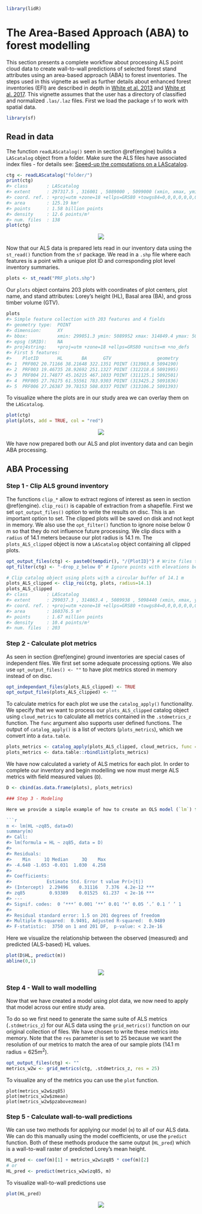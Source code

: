 ```r
library(lidR)
```

# The Area-Based Approach (ABA) to forest modelling {#modeling-aba}

This section presents a complete workflow about processing ALS point cloud data to create wall-to-wall predictions of selected forest stand attributes using an area-based approach (ABA) to forest inventories. The steps used in this vignette as well as further details about enhanced forest inventories (EFI) are described in depth in [White et al. 2013](https://cfs.nrcan.gc.ca/publications?id=34887) and [White et al. 2017](https://cfs.nrcan.gc.ca/publications?id=38945). This vignette assumes that the user has a directory of classified and normalized `.las/.laz` files.  First we load the package `sf` to work with spatial data.

```r
library(sf)
```

## Read in data {#modeling-read-data}

The function `readLAScatalog()` seen in section \@ref(engine) builds a `LAScatalog` object from a folder. Make sure the ALS files have associated index files - for details see: [Speed-up the computations on a LAScatalog](https://cran.r-project.org/web/packages/lidR/vignettes/lidR-computation-speed-LAScatalog.html).

```r
ctg <- readLAScatalog("folder/")
print(ctg)
#> class       : LAScatalog
#> extent      : 297317.5 , 316001 , 5089000 , 5099000 (xmin, xmax, ymin, ymax)
#> coord. ref. : +proj=utm +zone=18 +ellps=GRS80 +towgs84=0,0,0,0,0,0,0 +units=m +no_defs 
#> area        : 125.19 km²
#> points      : 1.58 billion points
#> density     : 12.6 points/m²
#> num. files  : 138
plot(ctg)
```

<center>
![](images/ABA/01_ctg_map.png)
</center>


Now that our ALS data is prepared lets read in our inventory data using the `st_read()` function from the `sf` package. We read in a `.shp` file where each features is a point with a unique plot ID and corresponding plot level inventory summaries. 

```r
plots <- st_read("PRF_plots.shp")
```

Our `plots` object contains 203 plots with coordinates of plot centers, plot name, and stand attributes: Lorey's height (HL), Basal area (BA), and gross timber volume (GTV).

```r
plots
#> Simple feature collection with 203 features and 4 fields
#> geometry type:  POINT
#> dimension:      XY
#> bbox:           xmin: 299051.3 ymin: 5089952 xmax: 314849.4 ymax: 5098426
#> epsg (SRID):    NA
#> proj4string:    +proj=utm +zone=18 +ellps=GRS80 +units=m +no_defs
#> First 5 features:
#>    PlotID       HL       BA      GTV                 geometry
#> 1  PRF002 20.71166 38.21648 322.1351 POINT (313983.8 5094190)
#> 2  PRF003 19.46735 28.92692 251.1327 POINT (312218.6 5091995)
#> 3  PRF004 21.74877 45.16215 467.1033 POINT (311125.1 5092501)
#> 4  PRF005 27.76175 61.55561 783.9303 POINT (313425.2 5091836)
#> 5  PRF006 27.26387 39.78153 508.0337 POINT (313106.2 5091393)
```

To visualize where the plots are in our study area we can overlay them on the `LAScatalog`.

```r
plot(ctg)
plot(plots, add = TRUE, col = "red")
```

<center>
![](images/ABA/02_ctg_map_with_plots.png)
</center>


We have now prepared both our ALS and plot inventory data and can begin ABA processing.

## ABA Processing {#modeling-build-model}

### Step 1 - Clip ALS ground inventory

The functions `clip_*` allow to extract regions of interest as seen in section \@ref(engine). `clip_roi()` is capable of extraction from a shapefile. First we set `opt_output_files()` option to write the results on disc. This is an important option to set. The clipped plots will be saved on disk and not kept in memory. We also use the `opt_filter()` function to ignore noise below 0 m so that they do not influence future processing. We clip discs with a `radius` of  14.1 meters because our plot radius is 14.1 m. The `plots_ALS_clipped` object is now a `LAScatalog` object containing all clipped plots.

```r
opt_output_files(ctg) <- paste0(tempdir(), "/{PlotID}") # Write files to disc
opt_filter(ctg) <- "-drop_z_below 0" # Ignore points with elevations below 0

# Clip catalog object using plots with a circular buffer of 14.1 m
plots_ALS_clipped <- clip_roi(ctg, plots, radius=14.1)
plots_ALS_clipped
#> class       : LAScatalog
#> extent      : 299037.3 , 314863.4 , 5089938 , 5098440 (xmin, xmax, ymin, ymax)
#> coord. ref. : +proj=utm +zone=18 +ellps=GRS80 +towgs84=0,0,0,0,0,0,0 +units=m +no_defs 
#> area        : 160376.5 m²
#> points      : 1.67 million points
#> density     : 10.4 points/m²
#> num. files  : 203 
```

### Step 2 - Calculate plot metrics

As seen in section \@ref(engine) ground inventories are special cases of independent files. We first set some adequate processing options. We also use `opt_output_files() <- ""` to have plot metrics stored in memory instead of on disc.

```r
opt_independant_files(plots_ALS_clipped) <- TRUE
opt_output_files(plots_ALS_clipped) <- ""
```

To calculate metrics for each plot we use the `catalog_apply()` functionality. We specify that we want to process our `plots_ALS_clipped` catalog object using `cloud_metrics` to calculate all metrics contained in the `.stdmetrics_z` function. The `func` argument also supports user defined functions. The output of `catalog_apply()` is a list of vectors (`plots_metrics`), which we convert into a `data.table`.

```r
plots_metrics <- catalog_apply(plots_ALS_clipped, cloud_metrics, func = .stdmetrics_z)
plots_metrics <- data.table::rbindlist(plots_metrics)
```

We have now calculated a variety of ALS metrics for each plot. In order to complete our inventory and begin modelling we now must merge ALS metrics with field measured values (`D`). 

```r
D <- cbind(as.data.frame(plots), plots_metrics)

### Step 3 - Modeling

Here we provide a simple example of how to create an OLS model (`lm`) for Lorey's Mean Height (HL). Using the `summary` and `plot` functions we found that the 85^th^ percentile of height (`zq85`) for ALS metrics explain a large amount of variation in `HL` values. We are more than happy with this simple model.

```r
m <- lm(HL ~zq85, data=D)
summary(m)
#> Call:
#> lm(formula = HL ~ zq85, data = D)
#> 
#> Residuals:
#>    Min     1Q Median     3Q    Max 
#> -4.640 -1.053 -0.031  1.030  4.258 
#> 
#> Coefficients:
#>             Estimate Std. Error t value Pr(>|t|)    
#> (Intercept)  2.29496    0.31116   7.376  4.2e-12 ***
#> zq85         0.93389    0.01525  61.237  < 2e-16 ***
#> ---
#> Signif. codes:  0 ‘***’ 0.001 ‘**’ 0.01 ‘*’ 0.05 ‘.’ 0.1 ‘ ’ 1
#> 
#> Residual standard error: 1.5 on 201 degrees of freedom
#> Multiple R-squared:  0.9491,	Adjusted R-squared:  0.9489 
#> F-statistic:  3750 on 1 and 201 DF,  p-value: < 2.2e-16
```

Here we visualize the relationship between the observed (measured) and predicted (ALS-based) HL values.

```r
plot(D$HL, predict(m))
abline(0,1)
```

<center>
![](images/ABA/05_scatterplot_HL.png)
</center>


### Step 4 - Wall to wall modelling

Now that we have created a model using plot data, we now need to apply that model across our entire study area. 

To do so we first need to generate the same suite of ALS metrics (`.stdmetrics_z`) for our ALS data using the `grid_metrics()` function on our original collection of files. We have chosen to write these metrics into memory. Note that the `res` parameter is set to 25 because we want the resolution of our metrics to match the area of our sample plots (14.1 m radius = 625m^2^).

```r
opt_output_files(ctg) <- ""
metrics_w2w <- grid_metrics(ctg, .stdmetrics_z, res = 25)
```

To visualize any of the metrics you can use the `plot` function.

```
plot(metrics_w2w$zq85)
plot(metrics_w2w$zmean)
plot(metrics_w2w$pzabovezmean)
```

### Step 5 - Calculate wall-to-wall predictions

We can use two methods for applying our model (`m`) to all of our ALS data. We can do this manually using the model coefficients, or use the `predict` function. Both of these methods produce the same output (`HL_pred`) which is a wall-to-wall raster of predicted Lorey's mean height.

```r
HL_pred <- coef(m)[1] + metrics_w2w$zq85 * coef(m)[2]
# or
HL_pred <- predict(metrics_w2w$zq85, m)
```

To visualize wall-to-wall predictions use

```r
plot(HL_pred)
```

<center>
![](images/ABA/06_HL_pred.png)
</center>
